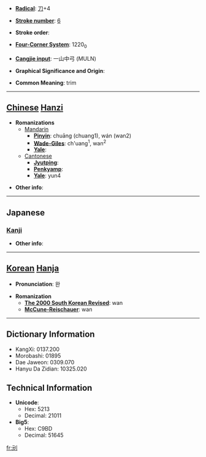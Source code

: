 * '''[[Wiktionary:Chinese radical index| Radical]]''': [[Wiktionary:Chinese radical index 刀|刀]]+4

* '''[[Wiktionary:Chinese total strokes index|Stroke number]]''': [[Wiktionary:Chinese total strokes index 6|6]]

* '''Stroke order''': 

* '''[[Wiktionary:Chinese four corner index|Four-Corner System]]''': 1220<sub>0</sub>

* '''[[Wiktionary:Chinese Cangjie index|Cangjie input]]''': 一山中弓 (MULN)

* '''Graphical Significance and Origin''': 

* '''Common Meaning''': trim

----

== [[Chinese]] [[Hanzi]] ==

* '''Romanizations'''
** [[Mandarin]]
*** '''[[Pinyin]]''': chuāng (chuang1), wán (wan2)
*** '''[[Wade-Giles]]''': ch'uang<sup>1</sup>, wan<sup>2</sup>
*** '''[[Yale]]''': 
**[[Cantonese]]
***'''[[Jyutping]]''':
***'''[[Penkyamp]]''': 
***'''[[Yale]]''': yun4

* '''Other info''': 

----

==Japanese==
===[[Kanji]]===
{{kanji|on readings=[[ぐん]] (gun)|kun readings=[[けずる]] (kezuru), [[たつ]] (tatsu), [[える]] (eru), [[すりへる]] (suriheru)}}

* '''Other info''':  

----

== [[Korean]] [[Hanja]] ==

* '''Pronunciation''': 완

* '''Romanization'''
** '''[[The 2000 South Korean Revised Romanization|The 2000 South Korean Revised]]''': wan
** '''[[McCune-Reischauer]]''': wan

----

== Dictionary Information ==

* KangXi: 0137.200
* Morobashi: 01895
* Dae Jaweon: 0309.070
* Hanyu Da Zidian: 10325.020

== Technical Information ==

* '''Unicode''':
** Hex: 5213
** Decimal: 21011
* '''Big5''':
** Hex: C9BD
** Decimal: 51645

[[fr:刓]]